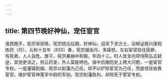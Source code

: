 ```yaml
---
---
---
```

title: 第四节晚好神仙，宠任宦官
---



淮西既平，宪宗渐骄侈。宪宗统治后期，好神仙，诏天下求方士，诏柳泌居兴唐观炼药（丹）。元和十五年（820）春，宪宗服金丹，多躁怒，左右宦官往往获罪，有死者，人人自危。庚子，宪宗暴崩中和殿，年四十三。时人皆言内常侍陈弘志弑逆，其党吏讳之，但云药发，外人莫能明也。唐中后期历史上两大问题，一是宦官专权，一是藩镇割据。宪宗以削藩为己任，却不以铲除宦官为己任，而是信任依靠宦官，维护宦官神策军中尉的军权。宪宗削藩胜利，却败死于宦官专权。